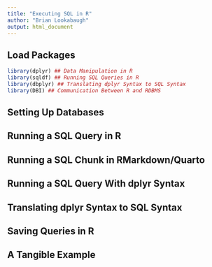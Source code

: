 ```yaml
---
title: "Executing SQL in R"
author: "Brian Lookabaugh"
output: html_document
---
```


## Load Packages

```r
library(dplyr) ## Data Manipulation in R
library(sqldf) ## Running SQL Queries in R
library(dbplyr) ## Translating dplyr Syntax to SQL Syntax
library(DBI) ## Communication Between R and RDBMS
```

## Setting Up Databases

## Running a SQL Query in R

## Running a SQL Chunk in RMarkdown/Quarto

## Running a SQL Query With dplyr Syntax

## Translating dplyr Syntax to SQL Syntax

## Saving Queries in R

## A Tangible Example
